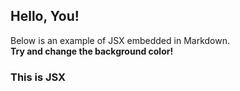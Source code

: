 
## Hello, You!

Below is an example of JSX embedded in Markdown. <br /> **Try and change
the background color!**

<div style={{ padding: "20px", backgroundColor: "tomato" }}>
  <h3>This is JSX</h3>
</div>

<TailWindButton />
